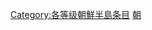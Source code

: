 {{catmore1|[[Wikipedia:朝鲜半岛专题|Wikipedia:朝鲜半岛专题]]}}
{{Articles by Quality|topic=朝鲜半岛|project=朝鲜半岛|format=toc}}
{{emptycat}}

[[Category:各等级朝鮮半島条目|Category:各等级朝鮮半島条目]]
[[Category:未評級條目|朝]]
